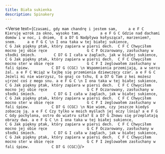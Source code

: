 ```yaml
---
title: Biała sukienka
description: Spinakery
---
```



<Verse text={`
Czasami, gdy mam chandrę i jestem sam,     a e F C
Kieruję wzrok za okno, wysoko tam,         a e F G C
Gdzie nad dachami domów i w noc, i dniem,  E a D7 G
Nadpływa kołysząca?, marzeniem?, snem.     a e F G C
\n
I ona taka w tej białej sukience,              C G
Jak piękny ptak, który zapiera w piersi dech.  C F C
Chwyciłem mocno jej obie ręce                  G C F
Oczarowany, zasłuchany w słodki śmiech.        C D7 G
I cała w żaglach, jak w białej sukience,       C G
Jak piękny ptak, który zapiera w piersi dech.  C F C
Chwyciłem mocno ster w obie ręce               G C F
I żeglowałem zasłuchany w fali śpiew.          C D7 G (CGC)
\n
Wspomnienia przemijają, a w sercu żal. a e F C
Wciąż w łajbę się przemienia dziewczęcy czar. a e F G C
Jeżeli mi nie wierzysz, to gnaj co tchu, E a D7 G
Tam z kei możesz ujrzeć coś z mego snu. a e F G C
\n
I ona taka w tej białej sukience,              C G
Jak piękny ptak, który zapiera w piersi dech.  C F C
Chwyciłem mocno jej obie ręce                  G C F
Oczarowany, zasłuchany w słodki śmiech.        C D7 G
I cała w żaglach, jak w białej sukience,       C G
Jak piękny ptak, który zapiera w piersi dech.  C F C
Chwyciłem mocno ster w obie ręce               G C F
I żeglowałem zasłuchany w fali śpiew.          C D7 G (CGC)
\n
Nie wiem, czy jeszcze kiedyś zobaczę ją. a e F C
Czy tylko w moich myślach jej oczy lśnią? a e F G C
Gdy pochylona, ostro do wiatru szła? E a D7 G
Znowu się przeplatają obrazy dwa. a e F G C
\n
I ona taka w tej białej sukience,              C G
Jak piękny ptak, który zapiera w piersi dech.  C F C
Chwyciłem mocno jej obie ręce                  G C F
Oczarowany, zasłuchany w słodki śmiech.        C D7 G
I cała w żaglach, jak w białej sukience,       C G
Jak piękny ptak, który zapiera w piersi dech.  C F C
Chwyciłem mocno ster w obie ręce               G C F
I żeglowałem zasłuchany w fali śpiew.          C D7 G (CGC)
`}/>
